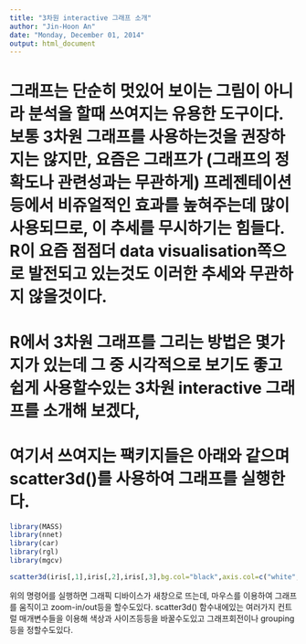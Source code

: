 ```yaml
---
title: "3차원 interactive 그래프 소개"
author: "Jin-Hoon An"
date: "Monday, December 01, 2014"
output: html_document
---
```


# 그래프는 단순히 멋있어 보이는 그림이 아니라 분석을 할때 쓰여지는 유용한 도구이다.보통 3차원 그래프를 사용하는것을 권장하지는 않지만, 요즘은 그래프가 (그래프의 정확도나 관련성과는 무관하게) 프레젠테이션등에서 비쥬얼적인 효과를 높혀주는데 많이 사용되므로, 이 추세를 무시하기는 힘들다. R이 요즘 점점더 data visualisation쪽으로 발전되고 있는것도 이러한 추세와 무관하지 않을것이다.

# R에서 3차원 그래프를 그리는 방법은 몇가지가 있는데 그 중 시각적으로 보기도 좋고 쉽게 사용할수있는 3차원 interactive 그래프를 소개해 보겠다,

# 여기서 쓰여지는 팩키지들은 아래와 같으며 scatter3d()를 사용하여 그래프를 실행한다.

```r
library(MASS)
library(nnet)
library(car)
library(rgl)    
library(mgcv)

scatter3d(iris[,1],iris[,2],iris[,3],bg.col="black",axis.col=c("white","white","white"),xlab=colnames(iris)[1],ylab=colnames(iris)[2],zlab=colnames(iris)[3],revolutions=0,grid=FALSE,groups=factor(iris$Species),ellipsoid=TRUE,surface=FALSE)
```


위의 명령어를 실행하면 그래픽 디바이스가 새창으로 뜨는데, 마우스를 이용하여 그래프를 움직이고 zoom-in/out등을 할수도있다. scatter3d() 함수내에있는 여러가지 컨트럴 매개변수들을 이용해 색상과 사이즈등등을 바꿀수도있고 그래프회전이나 grouping 등을 정할수도있다. 

